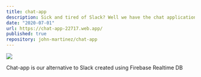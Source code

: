 ```yaml
---
title: chat-app
description: Sick and tired of Slack? Well we have the chat application for you. This app was created from the ground up with only 1 goal, Secure Communication.
date: "2020-07-01"
url: https://chat-app-22717.web.app/
published: true
repository: john-martinez/chat-app
---
```


[![](/ChatApp2.jpg)](https://chat-app-22717.web.app/)

Chat-app is our alternative to Slack created using Firebase Realtime DB
